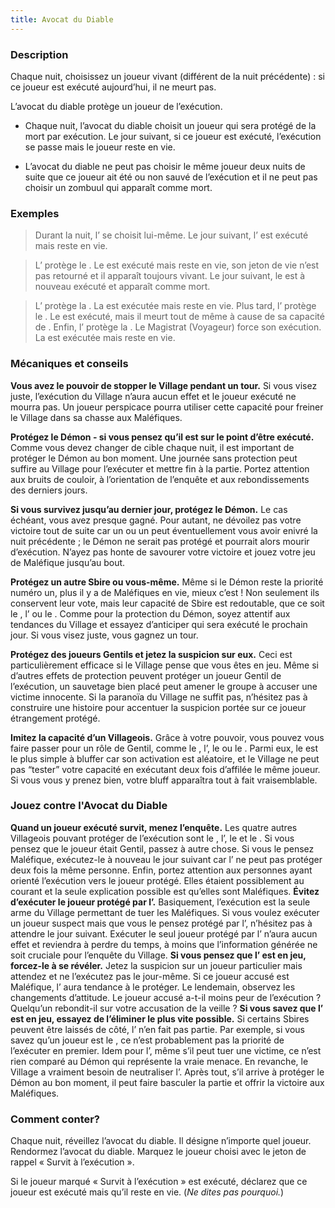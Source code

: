 ```yaml
---
title: Avocat du Diable
---
```



<Role AVOCAT_DU_DIABLE header />

### Description

Chaque nuit, choisissez un joueur vivant (différent de la nuit précédente) : si ce joueur est exécuté aujourd’hui, il ne meurt pas.

L’avocat du diable protège un joueur de l’exécution.

-   Chaque nuit, l’avocat du diable choisit un joueur qui sera protégé de la mort par exécution. Le jour suivant, si ce joueur est exécuté, l’exécution se passe mais le joueur reste en vie.

-   L’avocat du diable ne peut pas choisir le même joueur deux nuits de suite que ce joueur ait été ou non sauvé de l’exécution et il ne peut pas choisir un zombuul qui apparaît comme mort. 

### Exemples

> Durant la nuit, l’<Role AVOCAT_DU_DIABLE /> se choisit lui-même. Le jour suivant, l’<Role AVOCAT_DU_DIABLE /> est exécuté mais reste en vie.

> L’<Role AVOCAT_DU_DIABLE /> protège le <Role ZOMBUUL />. Le <Role ZOMBUUL /> est exécuté mais reste en vie, son jeton de vie n’est pas retourné et il apparaît toujours vivant. Le jour suivant, le <Role ZOMBUUL /> est à nouveau exécuté et apparaît comme mort.

> L’<Role AVOCAT_DU_DIABLE /> protège la <Role MAMIE />. La <Role MAMIE /> est exécutée mais reste en vie. Plus tard, l’<Role AVOCAT_DU_DIABLE /> protège le <Role INVENTEUR />. Le <Role INVENTEUR /> est exécuté, mais il meurt tout de même à cause de sa capacité de <Role INVENTEUR />. Enfin, l’<Role AVOCAT_DU_DIABLE /> protège la <Role GITANE />. Le Magistrat (Voyageur) force son exécution. La <Role GITANE /> est exécutée mais reste en vie.

### Mécaniques et conseils

**Vous avez le pouvoir de stopper le Village pendant un tour.** Si vous visez juste, l’exécution du Village n’aura aucun effet et le joueur exécuté ne mourra pas. Un joueur perspicace pourra utiliser cette capacité pour freiner le Village dans sa chasse aux Maléfiques.

**Protégez le Démon - si vous pensez qu’il est sur le point d’être exécuté.** Comme vous devez changer de cible chaque nuit, il est important de protéger le Démon au bon moment. Une journée sans protection peut suffire au Village pour l’exécuter et mettre fin à la partie. Portez attention aux bruits de couloir, à l’orientation de l’enquête et aux rebondissements des derniers jours.

**Si vous survivez jusqu’au dernier jour, protégez le Démon.** Le cas échéant, vous avez presque gagné. Pour autant, ne dévoilez pas votre victoire tout de suite car un <Role MENESTREL /> ou un <Role AUBERGISTE /> peut éventuellement vous avoir enivré la nuit précédente ; le Démon ne serait pas protégé et pourrait alors mourir d’exécution. N’ayez pas honte de savourer votre victoire et jouez votre jeu de Maléfique jusqu’au bout.

**Protégez un autre Sbire ou vous-même.** Même si le Démon reste la priorité numéro un, plus il y a de Maléfiques en vie, mieux c’est ! Non seulement ils conservent leur vote, mais leur capacité de Sbire est redoutable, que ce soit le <Role PARRAIN />, l’<Role ASSASSIN /> ou le <Role CONSPIRATEUR />. Comme pour la protection du Démon, soyez attentif aux tendances du Village et essayez d’anticiper qui sera exécuté le prochain jour. Si vous visez juste, vous gagnez un tour.

**Protégez des joueurs Gentils et jetez la suspicion sur eux.** Ceci est particulièrement efficace si le Village pense que vous êtes en jeu. Même si d’autres effets de protection peuvent protéger un joueur Gentil de l’exécution, un sauvetage bien placé peut amener le groupe à accuser une victime innocente. Si la paranoïa du Village ne suffit pas, n’hésitez pas à construire une histoire pour accentuer la suspicion portée sur ce joueur étrangement protégé.

**Imitez la capacité d’un Villageois.** Grâce à votre pouvoir, vous pouvez vous faire passer pour un rôle de Gentil, comme le <Role MARIN />, l’<Role HERBORISTE />, le <Role PACIFISTE /> ou le <Role FOU />. Parmi eux, le <Role PACIFISTE /> est le plus simple à bluffer car son activation est aléatoire, et le Village ne peut pas “tester” votre capacité en exécutant deux fois d’affilée le même joueur. Si vous vous y prenez bien, votre bluff apparaîtra tout à fait vraisemblable.


### Jouez contre l'Avocat du Diable
**Quand un joueur exécuté survit, menez l’enquête.** Les quatre autres Villageois pouvant protéger de l’exécution sont le <Role MARIN />, l’<Role HERBORISTE />, le <Role PACIFISTE /> et le <Role FOU />. Si vous pensez que le joueur était Gentil, passez à autre chose. Si vous le pensez Maléfique, exécutez-le à nouveau le jour suivant car l’<Role AVOCAT_DU_DIABLE /> ne peut pas protéger deux fois la même personne. Enfin, portez attention aux personnes ayant orienté l’exécution vers le joueur protégé. Elles étaient possiblement au courant et la seule explication possible est qu’elles sont Maléfiques.
**Évitez d’exécuter le joueur protégé par l’<Role AVOCAT_DU_DIABLE />.** Basiquement, l’exécution est la seule arme du Village permettant de tuer les Maléfiques. Si vous voulez exécuter un joueur suspect mais que vous le pensez protégé par l’<Role AVOCAT_DU_DIABLE />, n’hésitez pas à attendre le jour suivant. Exécuter le seul joueur protégé par l’<Role AVOCAT_DU_DIABLE /> n’aura aucun effet et reviendra à perdre du temps, à moins que l’information générée ne soit cruciale pour l’enquête du Village.
**Si vous pensez que l’<Role AVOCAT_DU_DIABLE /> est en jeu, forcez-le à se révéler.** Jetez la suspicion sur un joueur particulier mais attendez et ne l’exécutez pas le jour-même. Si ce joueur accusé est Maléfique, l’<Role AVOCAT_DU_DIABLE /> aura tendance à le protéger. Le lendemain, observez les changements d’attitude. Le joueur accusé a-t-il moins peur de l’exécution ? Quelqu’un rebondit-il sur votre accusation de la veille ?
**Si vous savez que l’<Role AVOCAT_DU_DIABLE /> est en jeu, essayez de l’éliminer le plus vite possible.** Si certains Sbires peuvent être laissés de côté, l’<Role AVOCAT_DU_DIABLE /> n’en fait pas partie. Par exemple, si vous savez qu’un joueur est le <Role BARON />, ce n’est probablement pas la priorité de l’exécuter en premier. Idem pour l’<Role ASSASSIN />, même s’il peut tuer une victime, ce n’est rien comparé au Démon qui représente la vraie menace. En revanche, le Village a vraiment besoin de neutraliser l’<Role AVOCAT_DU_DIABLE />. Après tout, s’il arrive à protéger le Démon au bon moment, il peut faire basculer la partie et offrir la victoire aux Maléfiques.

### Comment conter?

Chaque nuit, réveillez l’avocat du diable. Il désigne n’importe quel joueur. Rendormez l’avocat du diable. Marquez le joueur choisi avec le jeton de rappel « Survit à l’exécution ».

Si le joueur marqué « Survit à l’exécution » est exécuté, déclarez que ce joueur est exécuté mais qu’il reste en vie. (_Ne dites pas pourquoi._)